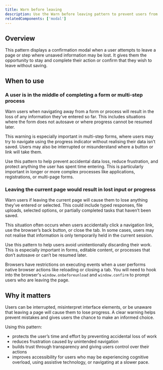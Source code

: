 ```yaml
---
title: Warn before leaving
description: Use the Warn before leaving pattern to prevent users from accidentally losing unsaved data when navigating away from a form or in-progress task.
relatedComponents: ['modal']
---
```


## Overview

This pattern displays a confirmation modal when a user attempts to leave a page or step where unsaved information may be lost. It gives them the opportunity to stay and complete their action or confirm that they wish to leave without saving.

<ImageWithBorder
	alt="Screenshot of an open Modal dialog with the title ‘Are you sure you want to cancel?’ and description ‘If you cancel, you will lose all information entered.’"
	src="/img/patterns/warn-before-leaving-modal.png"
/>

## When to use

### A user is in the middle of completing a form or multi-step process

Warn users when navigating away from a form or process will result in the loss of any information they’ve entered so far. This includes situations where the form does not autosave or where progress cannot be resumed later.

This warning is especially important in multi-step forms, where users may try to navigate using the progress indicator without realising their data isn’t saved. Users may also be interrupted or misunderstand where a button or link will take them.

Use this pattern to help prevent accidental data loss, reduce frustration, and protect anything the user has spent time entering. This is particularly important in longer or more complex processes like applications, registrations, or multi-page forms.

### Leaving the current page would result in lost input or progress

Warn users if leaving the current page will cause them to lose anything they’ve entered or selected. This could include typed responses, file uploads, selected options, or partially completed tasks that haven’t been saved.

This situation often occurs when users accidentally click a navigation link, use the browser’s back button, or close the tab. In some cases, users may not realise that information is only temporarily held in the current session.

Use this pattern to help users avoid unintentionally discarding their work. This is especially important in forms, editable content, or processes that don’t autosave or can’t be resumed later.

Browsers have restrictions on executing events when a user performs native browser actions like reloading or closing a tab. You will need to hook into the browser's `window.onbeforeunload` and `window.confirm` to prompt users who are leaving the page.

## Why it matters

Users can be interrupted, misinterpret interface elements, or be unaware that leaving a page will cause them to lose progress. A clear warning helps prevent mistakes and gives users the chance to make an informed choice.

Using this pattern:

- protects the user’s time and effort by preventing accidental loss of work
- reduces frustration caused by unintended navigation
- builds trust through transparency and giving users control over their actions
- improves accessibility for users who may be experiencing cognitive overload, using assistive technology, or navigating at a slower pace.
